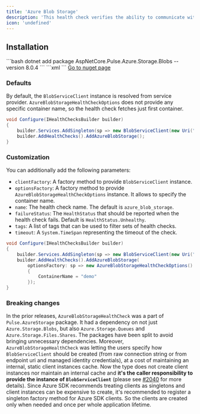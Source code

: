 ```yaml
---
title: 'Azure Blob Storage'
description: 'This health check verifies the ability to communicate with [Azure Blob Storage](https://azure.microsoft.com/en-us/products/storage/blobs/). It uses the provided [BlobServiceClient](https://learn.microsoft.com/dotnet/api/azure.storage.blobs.blobserviceclient) to get first or configured blob container.'
icon: 'undefined'
---
```


## Installation

<Tabs>
  <Tab title=".NET CLI">
    ```bash
    dotnet add package AspNetCore.Pulse.Azure.Storage.Blobs --version 8.0.4
    ```
  </Tab>
  <Tab title="Package Reference">
    ```xml
    <PackageReference Include="AspNetCore.Pulse.Azure.Storage.Blobs" Version="8.0.4" />
    ```
  </Tab>
  <Tab title="Nuget">
    <a href="https://www.nuget.org/packages/AspNetCore.Pulse.Azure.Storage.Blobs/" target="_blank">Go to nuget page</a>
  </Tab>
</Tabs>


### Defaults

By default, the `BlobServiceClient` instance is resolved from service provider. `AzureBlobStorageHealthCheckOptions` does not provide any specific container name, so the health check fetches just first container.

```csharp
void Configure(IHealthChecksBuilder builder)
{
    builder.Services.AddSingleton(sp => new BlobServiceClient(new Uri("azure-blob-storage-uri"), new DefaultAzureCredential()));
    builder.AddHealthChecks().AddAzureBlobStorage();
}
```

### Customization

You can additionally add the following parameters:

* `clientFactory`: A factory method to provide `BlobServiceClient` instance.
* `optionsFactory`: A factory method to provide `AzureBlobStorageHealthCheckOptions` instance. It allows to specify the container name.
* `name`: The health check name. The default is `azure_blob_storage`.
* `failureStatus`: The `HealthStatus` that should be reported when the health check fails. Default is `HealthStatus.Unhealthy`.
* `tags`: A list of tags that can be used to filter sets of health checks.
* `timeout`: A `System.TimeSpan` representing the timeout of the check.

```csharp
void Configure(IHealthChecksBuilder builder)
{
    builder.Services.AddSingleton(sp => new BlobServiceClient(new Uri("azure-blob-storage-uri"), new DefaultAzureCredential()));
    builder.AddHealthChecks().AddAzureBlobStorage(
        optionsFactory: sp => new AzureBlobStorageHealthCheckOptions()
        {
            ContainerName = "demo"
        });
}
```

### Breaking changes

In the prior releases, `AzureBlobStorageHealthCheck` was a part of `Pulse.AzureStorage` package. It had a dependency on not just `Azure.Storage.Blobs`, but also `Azure.Storage.Queues` and `Azure.Storage.Files.Shares`. The packages have been split to avoid bringing unnecessary dependencies. Moreover, `AzureBlobStorageHealthCheck` was letting the users specify how `BlobServiceClient` should be created (from raw connection string or from endpoint uri and managed identity credentials), at a cost of maintaining an internal, static client instances cache. Now the type does not create client instances nor maintain an internal cache and **it's the caller responsibility to provide the instance of `BlobServiceClient`** (please see [#2040](https://github.com/Xabaril/AspNetCore.Diagnostics.HealthChecks/issues/2040) for more details). Since Azure SDK recommends treating clients as singletons <see href="https://devblogs.microsoft.com/azure-sdk/lifetime-management-and-thread-safety-guarantees-of-azure-sdk-net-clients/"/> and client instances can be expensive to create, it's recommended to register a singleton factory method for Azure SDK clients. So the clients are created only when needed and once per whole application lifetime.

